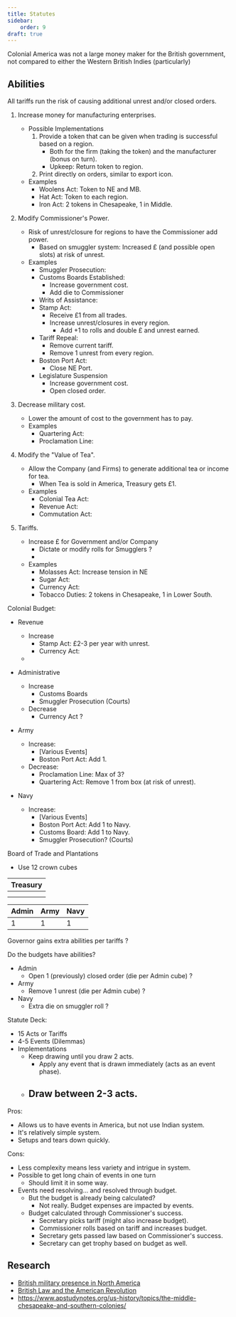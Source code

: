 ```yaml
---
title: Statutes
sidebar:
    order: 9
draft: true
---
```


Colonial America was not a large money maker for the British government, not compared to either the Western British Indies (particularly)

## Abilities

All tariffs run the risk of causing additional unrest and/or closed orders.

1. Increase money for manufacturing enterprises.
    - Possible Implementations
        1. Provide a token that can be given when trading is successful based on a region.
            - Both for the firm (taking the token) and the manufacturer (bonus on turn).
            - Upkeep: Return token to region.
        2. Print directly on orders, similar to export icon.
    - Examples
        - Woolens Act: Token to NE and MB.
        - Hat Act: Token to each region.
        - Iron Act: 2 tokens in Chesapeake, 1 in Middle.

2. Modify Commissioner's Power.
    - Risk of unrest/closure for regions to have the Commissioner add power.
        - Based on smuggler system: Increased £ (and possible open slots) at risk of unrest.
    - Examples
        - Smuggler Prosecution: 
        - Customs Boards Established:
            - Increase government cost.
            - Add die to Commissioner
        - Writs of Assistance:
        - Stamp Act:
            - Receive £1 from all trades.
            - Increase unrest/closures in every region.
                - Add +1 to rolls and double £ and unrest earned.
        - Tariff Repeal: 
            - Remove current tariff.
            - Remove 1 unrest from every region.
        - Boston Port Act: 
            - Close NE Port. 
        - Legislature Suspension
            - Increase government cost.
            - Open closed order.

3. Decrease military cost.
    - Lower the amount of cost to the government has to pay.
    - Examples
        - Quartering Act: 
        - Proclamation Line: 

4. Modify the "Value of Tea".
    - Allow the Company (and Firms) to generate additional tea or income for tea.
        - When Tea is sold in America, Treasury gets £1.
    - Examples
        - Colonial Tea Act: 
        - Revenue Act: 
        - Commutation Act:

5. Tariffs.
    - Increase £ for Government and/or Company
        - Dictate or modify rolls for Smugglers ?
        - 
    - Examples
        - Molasses Act: Increase tension in NE
        - Sugar Act: 
        - Currency Act: 
        - Tobacco Duties: 2 tokens in Chesapeake, 1 in Lower South.




Colonial Budget:

- Revenue
    - Increase
        - Stamp Act: £2-3 per year with unrest.
        - Currency Act: 
    - 


- Administrative
    - Increase
        - Customs Boards
        - Smuggler Prosecution (Courts)
    - Decrease
        - Currency Act ?

- Army
    - Increase:
        - [Various Events]
        - Boston Port Act: Add 1.
    - Decrease:
        - Proclamation Line: Max of 3?
        - Quartering Act: Remove 1 from box (at risk of unrest).
- Navy
    - Increase:
        - [Various Events]
        - Boston Port Act: Add 1 to Navy.
        - Customs Board: Add 1 to Navy.
        - Smuggler Prosecution? (Courts)


Board of Trade and Plantations

 - Use 12 crown cubes


|      Treasury      |
|--------------------|
|                    |
|                    |

| Admin | Army | Navy |
|-------|------|------|
|   1   |   1  |   1  |


Governor gains extra abilities per tariffs ?

Do the budgets have abilities?

- Admin
    - Open 1 (previously) closed order (die per Admin cube) ?
- Army
    - Remove 1 unrest (die per Admin cube) ?
- Navy
    - Extra die on smuggler roll ?



Statute Deck:
- 15 Acts or Tariffs
- 4-5 Events (Dilemmas)
- Implementations
    - Keep drawing until you draw 2 acts.
        - Apply any event that is drawn immediately (acts as an event phase).
    - Draw between 2-3 acts.
        - 

Pros:
- Allows us to have events in America, but not use Indian system.
- It's relatively simple system.
- Setups and tears down quickly.

Cons:
- Less complexity means less variety and intrigue in system.
- Possible to get long chain of events in one turn
    - Should limit it in some way.
- Events need resolving... and resolved through budget.
    - But the budget is already being calculated?
        - Not really. Budget expenses are impacted by events.
    - Budget calculated through Commissioner's success.
        - Secretary picks tariff (might also increase budget).
        - Commissioner rolls based on tariff and increases budget.
        - Secretary gets passed law based on Commissioner's success.
        - Secretary can get trophy based on budget as well.





## Research

- [British military presence in North America](https://www.encyclopedia.com/history/encyclopedias-almanacs-transcripts-and-maps/british-army-north-america)
- [British Law and the American Revolution](https://en.wikipedia.org/wiki/Template:British_law_and_the_American_Revolution)
- https://www.apstudynotes.org/us-history/topics/the-middle-chesapeake-and-southern-colonies/
